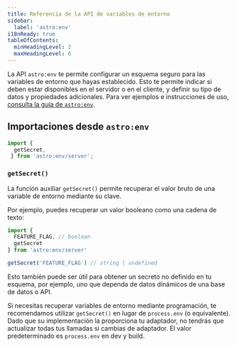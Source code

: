 ```yaml
---
title: Referencia de la API de variables de entorno
sidebar:
  label: 'astro:env'
i18nReady: true
tableOfContents:
  minHeadingLevel: 2
  maxHeadingLevel: 6
---
```


<p><Since v="5.0.0" /></p>

La API `astro:env` te permite configurar un esquema seguro para las variables de entorno que hayas establecido. Esto te permite indicar si deben estar disponibles en el servidor o en el cliente, y definir su tipo de datos y propiedades adicionales. Para ver ejemplos e instrucciones de uso, [consulta la guía de `astro:env`](/es/guides/environment-variables/#variables-de-entorno-con-seguridad-de-tipos).

## Importaciones desde `astro:env`

```js
import { 
  getSecret,
 } from 'astro:env/server';
```

### `getSecret()`

<p>
<Since v="5.0.0" />
</p>

La función auxiliar `getSecret()` permite recuperar el valor bruto de una variable de entorno mediante su clave.

Por ejemplo, puedes recuperar un valor booleano como una cadena de texto:

```js
import {
  FEATURE_FLAG, // boolean
  getSecret
} from 'astro:env/server'

getSecret('FEATURE_FLAG') // string | undefined
```

Esto también puede ser útil para obtener un secreto no definido en tu esquema, por ejemplo, uno que dependa de datos dinámicos de una base de datos o API.

Si necesitas recuperar variables de entorno mediante programación, te recomendamos utilizar `getSecret()` en lugar de `process.env` (o equivalente). Dado que su implementación la proporciona tu adaptador, no tendrás que actualizar todas tus llamadas si cambias de adaptador. El valor predeterminado es `process.env` en dev y build.
